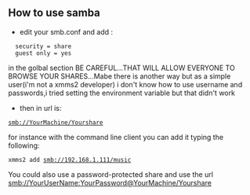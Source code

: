 ==How to use samba==
*edit your smb.conf and add :
   security = share
   guest only = yes
in the golbal section
BE CAREFUL...THAT WILL ALLOW EVERYONE TO BROWSE YOUR SHARES...Mabe there is another way but as a simple user(i'm not a xmms2 developer) i don't know how to use username and passwords,i tried setting the environment variable but that didn't work

*then in url is:
 smb://YourMachine/Yourshare
for instance with the command line client you can add it typing the following:
 xmms2 add smb://192.168.1.111/music

You could also use a password-protected share and use the url smb://YourUserName:YourPassword@YourMachine/Yourshare
